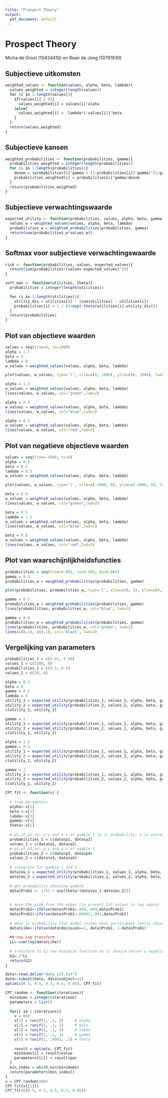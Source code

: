 ```yaml
---
title: "Prospect Theory"
output:
  pdf_document: default
---
```

# Prospect Theory

Micha de Groot (10434410) en Roan de Jong (10791930)

## Subjectieve uitkomsten
```r
weighted_values <- function(values, alpha, beta, lambda){
  values_weighted = integer(length(values))
  for (i in 1:length(values)){
    if(values[i] > 0){
      values_weighted[i] = values[i]^alpha
    }else{
      values_weighted[i] = -lambda*(-values[i])^beta
    }
  }
  return(values_weighted)
}
```

## Subjectieve kansen
```r
weighted_probabilities <- function(probabilities, gamma){
  probabilities_weighted = integer(length(probabilities))
  for (i in 1:length(probabilities)){
    denom = (probabilities[i]^gamma + (1-probabilities[i])^gamma)^(1/gamma)
    probabilities_weighted[i] = probabilities[i]^gamma/denom
  }
  return(probabilities_weighted)
}
```

## Subjectieve verwachtingswaarde
```r
expected_utility <- function(probabilities, values, alpha, beta, gamma, lambda){
  values_w = weighted_values(values, alpha, beta, lambda)
  probabilities_w = weighted_probabilities(probabilities, gamma)
  return(sum(probabilities_w*values_w))
}
```

## Softmax voor subjectieve verwachtingswaarde
```r
risk <- function(probabilities, values, expected_values){
  return(sum(probabilities*(values-expected_values)^2))
}

soft_max <- function(utilities, theta){
  probabilities = integer(length(utilities))

  for (i in 1:length(utilities)){
    utility_div = utilities[i] - (sum(utilities) - utilities[i])
    probabilities[i] = 1 / (1+exp(-theta(utilities[i]-utility_div)))
  }
  return(probabilities)
}
```


## Plot van objectieve waarden 
```r
values = seq(from=0, to=1000)
alpha = 1.7
beta = 0
lambda = 0
w_values = weighted_values(values, alpha, beta, lambda)

plot(values, w_values, type='l', xlim=c(0, 1000), ylim=c(0, 1000), lwd=2)

alpha = 1.3
w_values = weighted_values(values, alpha, beta, lambda)
lines(values, w_values, col="green",lwd=2)

alpha = 0.9
w_values = weighted_values(values, alpha, beta, lambda)
lines(values, w_values, col="blue",lwd=2)

alpha = 0.5
w_values = weighted_values(values, alpha, beta, lambda)
lines(values, w_values, col="red",lwd=2)
```

## Plot van negatieve objectieve waarden 
```r
values = seq(from=-1000, to=0)
alpha = 0.5
beta = 0.5
lambda = 0.5
w_values = weighted_values(values, alpha, beta, lambda)

plot(values, w_values, type='l', xlim=c(-1000, 0), ylim=c(-1000, 0), lwd=2)

beta = 0.9
w_values = weighted_values(values, alpha, beta, lambda)
lines(values, w_values, col="green",lwd=2)

beta = 0.5
lambda = 1.5
w_values = weighted_values(values, alpha, beta, lambda)
lines(values, w_values, col="blue",lwd=2)

beta = 0.9
w_values = weighted_values(values, alpha, beta, lambda)
lines(values, w_values, col="red",lwd=2)
```

## Plot van waarschijnlijkheidsfuncties
```r
probabilities = seq(from=0.001, to=0.999, by=0.001)
gamma = 0.3
probabilities_w = weighted_probabilities(probabilities, gamma)

plot(probabilities, probabilities_w, type='l', xlim=c(0, 1), ylim=c(0,1), lwd=2, col='red')

gamma = 0.5
probabilities_w = weighted_probabilities(probabilities, gamma)
lines(probabilities, probabilities_w, col="blue", lwd=2)

gamma = 0.8
probabilities_w = weighted_probabilities(probabilities, gamma)
lines(probabilities, probabilities_w, col="green", lwd=2)
lines(c(0,1), c(0,1), col='black', lwd=2)
```

## Vergelijking van parameters
```r
probabilities_1 = c(0.01, 0.99)
values_1 = c(1000, 0)
probabilities_2 = c(0.5, 0.5)
values_2 = c(20, 0)

alpha = 0.3
beta = 0
gamma = 0.5
lambda = 0
utility_1 = expected_utility(probabilities_1, values_1, alpha, beta, gamma, lambda)
utility_2 = expected_utility(probabilities_2, values_2, alpha, beta, gamma, lambda)
c(utility_1, utility_2)

gamma = 1
utility_1 = expected_utility(probabilities_1, values_1, alpha, beta, gamma, lambda)
utility_2 = expected_utility(probabilities_2, values_2, alpha, beta, gamma, lambda)
c(utility_1, utility_2)

alpha = 1.5
gamma = 0.5
utility_1 = expected_utility(probabilities_1, values_1, alpha, beta, gamma, lambda)
utility_2 = expected_utility(probabilities_2, values_2, alpha, beta, gamma, lambda)
c(utility_1, utility_2)

gamma = 1
utility_1 = expected_utility(probabilities_1, values_1, alpha, beta, gamma, lambda)
utility_2 = expected_utility(probabilities_2, values_2, alpha, beta, gamma, lambda)
c(utility_1, utility_2)
```

```r
CPT_fit <- function(v) {
  
  # free parameters
  alpha<-v[1]
  beta <-v[2]
  labda<-v[3]
  gamma<-v[4]
  theta<-v[5]
  
  # p1,o1,p2,o2: p's and o's of gamble 1 (p is probability, o is outcome)
  probabilities_1 = c(data$p1, data$p2)
  values_1 = c(data$o1, data$o2)
  # p3,o3,p4,o4: p's and o's of gamble 2 
  probabilities_2 = c(data$p3, data$p4)
  values_2 = c(data$o3, data$o4)
  
  # integrate for gamble 1 and 2 :
  data$eu_1 = expected_utility(probabilities_1, values_1, alpha, beta, gamma, lambda)
  data$eu_2 = expected_utility(probabilities_2, values_2, alpha, beta, gamma, lambda)
  
  # get probability choosing gamble
  data$Prob1 <- 1/(1 + exp(theta*(data$eu_1-data$eu_2)))
  
  
  # move the prob from the edges (to prevent Inf values in log space)
  data$Prob1<-ifelse(data$Prob1>.999,.999,data$Prob1)
  data$Prob1<-ifelse(data$Prob1<.00001,.001,data$Prob1)
  
  # what is probability that model choses what participant really chose (likelihood correct)
  data$Like<-ifelse(data$decision==1, data$Prob1, 1-data$Prob1)
  
  ## now Log transform
  LL<-sum(log(data$Like))
  
  # transform to G2 (we minimize function so it should return a negative number)
  G2=-2*LL
  return(G2)
}

data<-read.delim("data_LC5.txt")
data<-subset(data, data$subject==1)
optim(c(0.5, 0.5, 0.5, 0.5, 0.05), CPT_fit)
```

```r
CPT_random <- function(iterations){
  minimums = integer(iterations)
  parameters = list()
  
  for(i in 1:iterations){
    v = c()
    v[1] = runif(1, .1, 2)     # alpha
    v[2] = runif(1, .1, 2)     # beta
    v[3] = runif(1, .1, 3)     # labda
    v[4] = runif(1, .1, 3)     # gamma
    v[5] = runif(1, .0001, .1) # theta
    
    result = optim(v, CPT_fit)
    minimums[i] = result$value
    parameters[[i]] = result$par
  }
  min_index = which.min(minimums)
  return(parameters[min_index])
}
v = CPT_random(100)
CPT_fit(v[[1]])
CPT_fit(c(0.5, 0.5, 0.5, 0.5, 0.05))
```
